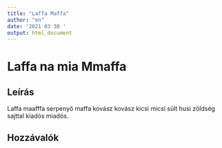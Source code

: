 ```yaml
---
title: "Laffa Maffa"
author: "en"
date: '2021 03 30 '
output: html_document
---
```


# Laffa na mia Mmaffa

## Leírás

Laffa maafffa serpenyő maffa kovász kovász kicsi micsi sült husi zöldség sajttal kiadós miadós.

## Hozzávalók

